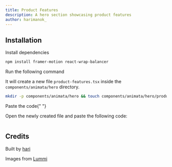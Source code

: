 ```yaml
---
title: Product Features
description: A hero section showcasing product features
author: harimanok_
---
```


<ComponentPreview name="hero-product-features--docs" />

## Installation

<Steps>
<Step>Install dependencies</Step>

```bash
npm install framer-motion react-wrap-balancer
```

<Step>Run the following command</Step>

It will create a new file `product-features.tsx` inside the `components/animata/hero` directory.

```bash
mkdir -p components/animata/hero && touch components/animata/hero/product-features.tsx
```

<Step>Paste the code</Step>{" "}

Open the newly created file and paste the following code:

```jsx file=<rootDir>/animata/hero/product-features.tsx

```

</Steps>

## Credits

Built by [hari](https://github.com/hari)

Images from [Lummi](https://lummi.ai/)
